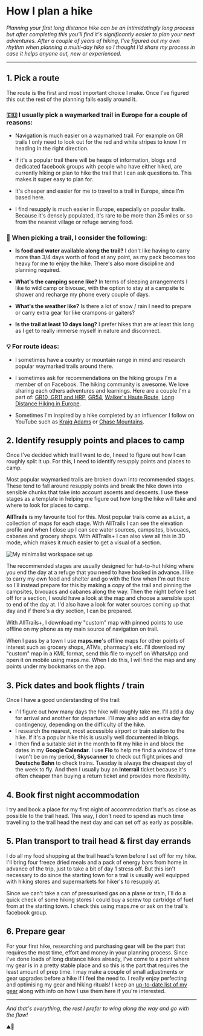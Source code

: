 
<Container>

# How I plan a hike

*Planning your first long distance hike can be an intimidatingly long process but after completing this you'll find it's significantly easier to plan your next adventures. After a couple of years of hiking, I've figured out my own rhythm when planning a multi-day hike so I thought I'd share my process in case it helps anyone out, new or experienced.*

---

## 1. Pick a route

The route is the first and most important choice I make. Once I've figured this out the rest of the planning falls easily around it.

### 🇪🇺 I usually pick a waymarked trail in Europe for a couple of reasons:

- Navigation is much easier on a waymarked trail. For example on GR trails I only need to look out for the red and white stripes to know I'm heading in the right direction.

- If it's a popular trail there will be heaps of information, blogs and dedicated facebook groups with people who have either hiked, are currently hiking or plan to hike the trail that I can ask questions to. This makes it super easy to plan for.

- It's cheaper and easier for me to travel to a trail in Europe, since I'm based here.

- I find resupply is much easier in Europe, especially on popular trails. Because it's densely populated, it's rare to be more than 25 miles or so from the nearest village or refuge serving food.

### 👀 When picking a trail, I consider the following:

- **Is food and water available along the trail?** I don't like having to carry more than 3/4 days worth of food at any point, as my pack becomes too heavy for me to enjoy the hike. There's also more discipline and planning required.

- **What's the camping scene like?** In terms of sleeping arrangements I like to wild camp or bivouac, with the option to stay at a campsite to shower and recharge my phone every couple of days.

- **What's the weather like?** Is there a lot of snow / rain I need to prepare or carry extra gear for like crampons or gaiters?

- **Is the trail at least 10 days long?** I prefer hikes that are at least this long as I get to really immerse myself in nature and disconnect.

### 💡 For route ideas:

- I sometimes have a country or mountain range in mind and research popular waymarked trails around there.

- I sometimes ask for recommendations on the hiking groups I'm a member of on Facebook. The hiking community is awesome. We love sharing each others adventures and learnings. Here are a couple I'm a part of: [GR10, GR11 and HRP](https://www.facebook.com/groups/1671391736504649), [GR54](https://www.facebook.com/groups/EcrinsGR54), [Walker's Haute Route](https://www.facebook.com/groups/walkershauteroute), [Long Distance Hiking in Europe](https://www.facebook.com/groups/1758402431125086).

- Sometimes I'm inspired by a hike completed by an influencer I follow on YouTube such as [Kraig Adams](https://www.youtube.com/@kraigadams/videos) or [Chase Mountains](https://www.youtube.com/@ChaseMountains).

## 2. Identify resupply points and places to camp

Once I've decided which trail I want to do, I need to figure out how I can roughly split it up. For this, I need to identify resupply points and places to camp.

<AppCard image='/assets/alltrails.png' name='AllTrails' />

Most popular waymarked trails are broken down into recommended stages. These tend to fall around resupply points and break the hike down into sensible chunks that take into account ascents and descents. I use these stages as a template in helping me figure out how long the hike will take and where to look for places to camp.

**AllTrails** is my favourite tool for this. Most popular trails come as a `List`, a collection of maps for each stage. With AllTrails I can see the elevation profile and when I close up I can see water sources, campsites, bivouacs, cabanes and grocery shops. With AllTrails+ I can also view all this in 3D mode, which makes it much easier to get a visual of a section.

![My minimalist workspace set up](/assets/camping.png)

The recommended stages are usually designed for hut-to-hut hiking where you end the day at a refuge that you need to have booked in advance. I like to carry my own food and shelter and go with the flow when I'm out there so I'll instead prepare for this by making a copy of the trail and pinning the campsites, bivouacs and cabanes along the way. Then the night before I set off for a section, I would have a look at the map and choose a sensible spot to end of the day at. I'd also have a look for water sources coming up that day and if there's a dry section, I can be prepared.

With AllTrails+, I download my "custom" map with pinned points to use offline on my phone as my main source of navigation on trail.

<AppCard image='/assets/mapsme.png' name='maps.me' />

When I pass by a town I use **maps.me**'s offline maps for other points of interest such as grocery shops, ATMs, pharmacy’s etc. I'll download my "custom" map in a KML format, send this file to myself on WhatsApp and open it on mobile using maps.me. When I do this, I will find the map and any points under my bookmarks on the app.

## 3. Pick dates and book flights / train

<div class='flex flex-wrap gap-2'>
  <AppCard image='/assets/skyscanner.png' name='Skyscanner' />
  <AppCard image='/assets/db.png' name='DB Navigator' />
  <AppCard image='/assets/interrail.png' name='Interrail' />
  <AppCard image='/assets/citymapper.png' name='Citymapper' />
  <AppCard image='/assets/gcal.png' name='Google Calendar' />
  <AppCard image='/assets/flo.png' name='Flo' />
</div>

Once I have a good understanding of the trail:

- I'll figure out how many days the hike will roughly take me. I'll add a day for arrival and another for departure. I'll may also add an extra day for contingency, depending on the difficulty of the hike.
- I research the nearest, most accessible airport or train station to the hike. If it's a popular hike this is usually well documented in blogs.
- I then find a suitable slot in the month to fit my hike in and block the dates in my **Google Calendar**. I use **Flo** to help me find a window of time I won't be on my period, **Skyscanner** to check out flight prices and **Deutsche Bahn** to check trains. Tuesday is always the cheapest day of the week to fly. And then I usually buy an **Interrail** ticket because it's often cheaper than buying a return ticket and provides more flexibility.

## 4. Book first night accommodation

I try and book a place for my first night of accommodation that's as close as possible to the trail head. This way, I don't need to spend as much time travelling to the trail head the next day and can set off as early as possible.

## 5. Plan transport to trail head & first day errands

I do all my food shopping at the trail head's town before I set off for my hike. I'll bring four freeze dried meals and a pack of energy bars from home in advance of the trip, just to take a bit of day 1 stress off. But this isn't necessary to do since the starting town for a trail is usually well equipped with hiking stores and supermarkets for hiker's to resupply at.

Since we can't take a can of pressurised gas on a plane or train, I'll do a quick check of some hiking stores I could buy a screw top cartridge of fuel from at the starting town. I check this using maps.me or ask on the trail's facebook group.

## 6. Prepare gear

For your first hike, researching and purchasing gear will be the part that requires the most time, effort and money in your planning process. Since I've done loads of long distance hikes already, I've come to a point where my gear is in a pretty stable place and so this is the part that requires the least amount of prep time. I may make a couple of small adjustments or gear upgrades before a hike if I feel the need to. I really enjoy perfecting and optimising my gear and hiking rituals! I keep an [up-to-date list of my gear](/blog/hiking-gear) along with info on how I use them here if you're interested.

---

*And that's everything, the rest I prefer to wing along the way and go with the flow!*

⛰️🥾
</Container>
